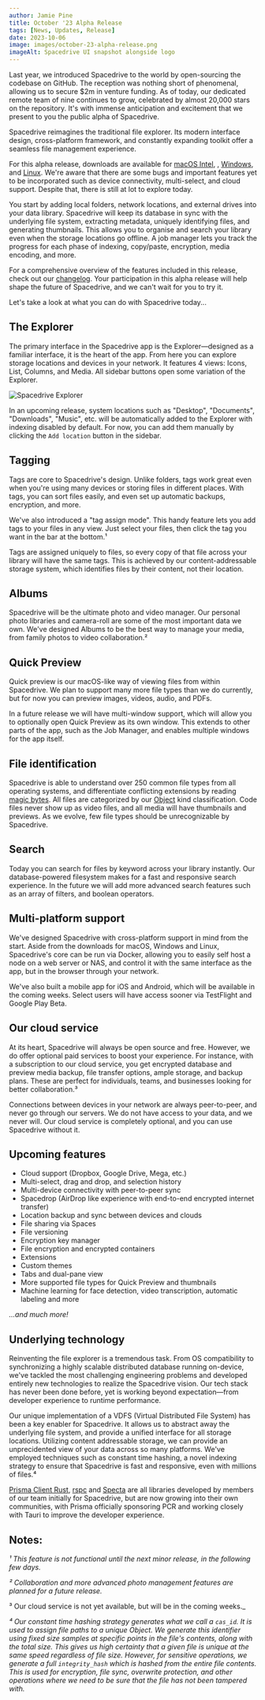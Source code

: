 ```yaml
---
author: Jamie Pine
title: October '23 Alpha Release
tags: [News, Updates, Release]
date: 2023-10-06
image: images/october-23-alpha-release.png
imageAlt: Spacedrive UI snapshot alongside logo
---
```


Last year, we introduced Spacedrive to the world by open-sourcing the codebase on GitHub. The reception was nothing short of phenomenal, allowing us to secure $2m in venture funding. As of today, our dedicated remote team of nine continues to grow, celebrated by almost 20,000 stars on the repository. It's with immense anticipation and excitement that we present to you the public alpha of Spacedrive.

Spacedrive reimagines the traditional file explorer. Its modern interface design, cross-platform framework, and constantly expanding toolkit offer a seamless file management experience.

For this alpha release, downloads are available for [macOS Intel](https://spacedrive.com/api/releases/desktop/stable/darwin/x86_64), [](https://spacedrive.com/api/releases/desktop/stable/darwin/aarch64), [Windows](https://spacedrive.com/api/releases/desktop/stable/windows/x86_64), and [Linux](https://spacedrive.com/api/releases/desktop/stable/linux/x86_64). We're aware that there are some bugs and important features yet to be incorporated such as device connectivity, multi-select, and cloud support. Despite that, there is still at lot to explore today.

You start by adding local folders, network locations, and external drives into your data library. Spacedrive will keep its database in sync with the underlying file system, extracting metadata, uniquely identifying files, and generating thumbnails. This allows you to organise and search your library even when the storage locations go offline. A job manager lets you track the progress for each phase of indexing, copy/paste, encryption, media encoding, and more.

For a comprehensive overview of the features included in this release, check out our [changelog](https://www.spacedrive.com/docs/changelog/alpha/0.1.0). Your participation in this alpha release will help shape the future of Spacedrive, and we can't wait for you to try it.

Let's take a look at what you can do with Spacedrive today...

## The Explorer

The primary interface in the Spacedrive app is the Explorer—designed as a familiar interface, it is the heart of the app. From here you can explore storage locations and devices in your network. It features 4 views: Icons, List, Columns, and Media. All sidebar buttons open some variation of the Explorer.

![Spacedrive Explorer](/images/explorer.png)

In an upcoming release, system locations such as "Desktop", "Documents", "Downloads", "Music", etc. will be automatically added to the Explorer with indexing disabled by default. For now, you can add them manually by clicking the `Add location` button in the sidebar.

## Tagging

Tags are core to Spacedrive's design. Unlike folders, tags work great even when you're using many devices or storing files in different places. With tags, you can sort files easily, and even set up automatic backups, encryption, and more.

We've also introduced a "tag assign mode". This handy feature lets you add tags to your files in any view. Just select your files, then click the tag you want in the bar at the bottom.¹

Tags are assigned uniquely to files, so every copy of that file across your library will have the same tags. This is achieved by our content-addressable storage system, which identifies files by their content, not their location.

## Albums

Spacedrive will be the ultimate photo and video manager. Our personal photo libraries and camera-roll are some of the most important data we own. We've designed Albums to be the best way to manage your media, from family photos to video collaboration.²

## Quick Preview

Quick preview is our macOS-like way of viewing files from within Spacedrive. We plan to support many more file types than we do currently, but for now you can preview images, videos, audio, and PDFs.

In a future release we will have multi-window support, which will allow you to optionally open Quick Preview as its own window. This extends to other parts of the app, such as the Job Manager, and enables multiple windows for the app itself.

## File identification

Spacedrive is able to understand over 250 common file types from all operating systems, and differentiate conflicting extensions by reading [magic bytes](). All files are categorized by our [Object]() kind classification. Code files never show up as video files, and all media will have thumbnails and previews. As we evolve, few file types should be unrecognizable by Spacedrive.

## Search

Today you can search for files by keyword across your library instantly. Our database-powered filesystem makes for a fast and responsive search experience. In the future we will add more advanced search features such as an array of filters, and boolean operators.

## Multi-platform support

We've designed Spacedrive with cross-platform support in mind from the start. Aside from the downloads for macOS, Windows and Linux, Spacedrive's core can be run via Docker, allowing you to easily self host a node on a web server or NAS, and control it with the same interface as the app, but in the browser through your network.

We've also built a mobile app for iOS and Android, which will be available in the coming weeks. Select users will have access sooner via TestFlight and Google Play Beta.

## Our cloud service

At its heart, Spacedrive will always be open source and free. However, we do offer optional paid services to boost your experience. For instance, with a subscription to our cloud service, you get encrypted database and preview media backup, file transfer options, ample storage, and backup plans. These are perfect for individuals, teams, and businesses looking for better collaboration.³

Connections between devices in your network are always peer-to-peer, and never go through our servers. We do not have access to your data, and we never will. Our cloud service is completely optional, and you can use Spacedrive without it.

## Upcoming features

- Cloud support (Dropbox, Google Drive, Mega, etc.)
- Multi-select, drag and drop, and selection history
- Multi-device connectivity with peer-to-peer sync
- Spacedrop (AirDrop like experience with end-to-end encrypted internet transfer)
- Location backup and sync between devices and clouds
- File sharing via Spaces
- File versioning
- Encryption key manager
- File encryption and encrypted containers
- Extensions
- Custom themes
- Tabs and dual-pane view
- More supported file types for Quick Preview and thumbnails
- Machine learning for face detection, video transcription, automatic labeling and more

_...and much more!_

## Underlying technology

Reinventing the file explorer is a tremendous task. From OS compatibility to synchronizing a highly scalable distributed database running on-device, we've tackled the most challenging engineering problems and developed entirely new technologies to realize the Spacedrive vision. Our tech stack has never been done before, yet is working beyond expectation—from developer experience to runtime performance.

Our unique implementation of a VDFS (Virtual Distributed File System) has been a key enabler for Spacedrive. It allows us to abstract away the underlying file system, and provide a unified interface for all storage locations. Utilizing content addressable storage, we can provide an unprecidented view of your data across so many platforms. We've employed techniques such as constant time hashing, a novel indexing strategy to ensure that Spacedrive is fast and responsive, even with millions of files.⁴

[Prisma Client Rust](https://prisma.brendonovich.dev), [rspc](https://www.rspc.dev) and [Specta](https://github.com/oscartbeaumont/specta) are all libraries developed by members of our team initially for Spacedrive, but are now growing into their own communities, with Prisma officially sponsoring PCR and working closely with Tauri to improve the developer experience.

## Notes:

_¹ This feature is not functional until the next minor release, in the following few days._

_² Collaboration and more advanced photo management features are planned for a future release._

³ Our cloud service is not yet available, but will be in the coming weeks.\_

_⁴ Our constant time hashing strategy generates what we call a `cas_id`. It is used to assign file paths to a unique Object. We generate this identifier using fixed size samples at specific points in the file's contents, along with the total size. This gives us high certainty that a given file is unique at the same speed regardless of file size. However, for sensitive operations, we generate a full `integrity_hash` which is hashed from the entire file contents. This is used for encryption, file sync, overwrite protection, and other operations where we need to be sure that the file has not been tampered with._
